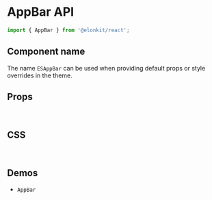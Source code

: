 
<Meta title="Components API/AppBar" />

# AppBar API

```js
import { AppBar } from '@elonkit/react';
```

## Component name

The name `ESAppBar` can be used when providing default props or style overrides in the theme.

## Props

<TableInterface name="AppBarProps" variant="props" />

<br />

## CSS

<TableInterface name="AppBarClasses" variant="css" />

<br />

## Demos

<ul>
  <li>
    <LinkTo kind="components-AppBar" story="demo">
      <code>AppBar</code>
    </LinkTo>
  </li>
</ul>
